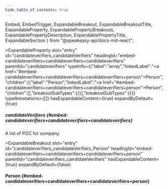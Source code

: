 ```yaml
---
hide_table_of_contents: true
---
```

  Embed,
  EmbedTrigger,
  ExpandableBreakout,
  ExpandableBreakoutTitle,
  ExpandableProperty,
  ExpandablePropertyBreakouts,
  ExpandablePropertyDescription,
  ExpandablePropertyTitle,
  ExpandableSection
} from "@speakeasy-api/docs-md-react";

<ExpandableSection>

<ExpandableProperty
  slot="entry"
  id="candidateverifiers_candidateVerifiers"
  headingId="embed-candidateverifiers+candidateverifiers+candidateverifiers"
  parentId="candidateverifiers"
  typeInfo={{"label":"array","linkedLabel":"<a href=\"#embed-candidateverifiers+candidateverifiers+candidateverifiers+person\">Person</a>","children":[{"label":"Person","linkedLabel":"<a href=\"#embed-candidateverifiers+candidateverifiers+candidateverifiers+person\">Person</a>","children":[],"breakoutSubTypes":{}}],"breakoutSubTypes":{}}}
  typeAnnotations={[]}
  hasExpandableContent={true}
  expandByDefault={true}
>

<ExpandablePropertyTitle slot="title">

##### candidateVerifiers \{#embed-candidateverifiers+candidateverifiers+candidateverifiers\}

</ExpandablePropertyTitle>

<ExpandablePropertyDescription slot="description">

A list of POC for company.

</ExpandablePropertyDescription>

<ExpandablePropertyBreakouts slot="breakouts">

<ExpandableBreakout
  slot="entry"
  id="candidateverifiers_candidateVerifiers_Person"
  headingId="embed-candidateverifiers+candidateverifiers+candidateverifiers+person"
  parentId="candidateverifiers_candidateVerifiers"
  hasExpandableContent={true}
  expandByDefault={false}
>

<ExpandableBreakoutTitle slot="title">

#### Person \{#embed-candidateverifiers+candidateverifiers+candidateverifiers+person\}

</ExpandableBreakoutTitle>

<Embed slot="embed">

<EmbedTrigger slot="trigger" embedTitle="Person" triggerText="View Person details">

<Embedperson />

</EmbedTrigger>

</Embed>

</ExpandableBreakout>

</ExpandablePropertyBreakouts>

</ExpandableProperty>

</ExpandableSection>